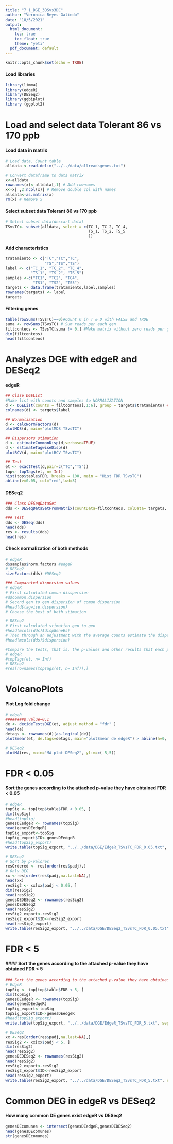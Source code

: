 ```yaml
---
title: "7_1_DGE_3DSvs3DC"
author: "Veronica Reyes-Galindo"
date: "18/5/2021"
output:
  html_document:
    toc: true
    toc_float: true
    theme: "yeti"
  pdf_document: default
---
```


```r
knitr::opts_chunk$set(echo = TRUE)
```

#### Load libraries

```r
library(limma)
library(edgeR)
library(DESeq2)
library(ggbiplot)
library (ggplot2)
```

# Load and select data Tolerant 86 vs 170 ppb

#### Load data in matrix

```r
# Load data. Count table 
alldata <-read.delim("../../data/allreadsgenes.txt")

# Convert dataframe to data matrix
x<-alldata
rownames(x)<-alldata[,1] # Add rownames
x<-x[ ,2:ncol(x)] # Remove double col with names
alldata<-as.matrix(x)
rm(x) # Remove x
```

#### Select subset data Tolerant 86 vs 170 ppb

```r
# Select subset data(descart data)
TSvsTC<- subset(alldata, select = c(TC_1, TC_2, TC_4,
                                    TS_1, TS_2, TS_5
                                    ))
```

#### Add characteristics
```r
tratamiento <- c("TC","TC","TC",
                 "TS","TS","TS")
label <- c("TC_1", "TC_2", "TC_4",
           "TS_1", "TS_2", "TS_5")
samples <-c("TC1", "TC2", "TC4",
            "TS1", "TS2", "TS5")
targets <- data.frame(tratamiento,label,samples)
rownames(targets) <- label
targets
```

#### Filtering genes

```r
table(rowSums(TSvsTC)==0)#Count O in T & D with FALSE and TRUE
suma <- rowSums(TSvsTC) # Sum reads per each gen
filtconteos <- TSvsTC[suma != 0,] #Make matrix without zero reads per gen
dim(filtconteos)
head(filtconteos)
```
# Analyzes DGE with edgeR and DESeq2

#### edgeR

```r
## Clase DGEList
#Make list with counts and samples to NORMALIZATION
d <- DGEList(counts = filtconteos[,1:6], group = targets$tratamiento) ## Normalization
colnames(d) <- targets$label

## Normalization
d <- calcNormFactors(d)
plotMDS(d, main="plotMDS TSvsTC")

## Dispersors stimation
d <- estimateCommonDisp(d,verbose=TRUE)
d <- estimateTagwiseDisp(d)
plotBCV(d, main="plotBCV TSvsTC")

## Test
et <- exactTest(d,pair=c("TC","TS"))
top<- topTags(et, n= Inf)
hist(top$table$FDR, breaks = 100, main = "Hist FDR TSvsTC")
abline(v=0.05, col="red",lwd=3)
```

#### DESeq2

```r
### Class DESeqDataSet
dds <- DESeqDataSetFromMatrix(countData=filtconteos, colData= targets, design=~tratamiento)

### Test
dds <- DESeq(dds)
head(dds)
res <- results(dds)
head(res)
```

#### Check normalization of both methods

```r
# edgeR
d$samples$norm.factors #edgeR
# DESeq2
sizeFactors(dds) #DESeq2

### Compareted dispersion values
# edgeR
# First calculated comun disspersion
#d$common.dispersion
# Second gen to gen dispersion of comun dispersion
#head(d$tagwise.dispersion)
# Choose the best of both stimation 

# DESeq2
# First calculated stimation gen to gen  
#head(mcols(dds)$dispGeneEs)
# Then through an adjustment with the average counts estimate the dispersion
#head(mcols(dds)$dispersion)

#Compare the tests, that is, the p-values and other results that each packet has calculated for each gene
# edgeR
#topTags(et, n= Inf)
# DESeq2
#res[rownames(topTags(et, n= Inf)),]
```
# VolcanoPlots 

#### Plot Log fold change

```r
# edgeR
########p.value=0.1
de <- decideTestsDGE(et, adjust.method = "fdr" )
head(de)
detags <- rownames(d)[as.logical(de)]
plotSmear(et, de.tags=detags, main="plotSmear de edgeR") > abline(h=0, col="red", lwd=3)

# DESeq2
plotMA(res, main="MA-plot DESeq2", ylim=c(-5,5))
```

# FDR < 0.05

#### Sort the genes according to the attached p-value they have obtained FDR < 0.05

```r
# edgeR
topSig <- top[top$table$FDR < 0.05, ]
dim(topSig)
#head(topSig)
genesDEedgeR <- rownames(topSig)
head(genesDEedgeR)
topSig_export<-topSig
topSig_export$ID<-genesDEedgeR
#head(topSig_export)
write.table(topSig_export, "../../data/DGE/EdgeR_TSvsTC_FDR_0.05.txt", sep="\t", row.names=T)

# DESeq2
# Sort by p-valores
resOrdered <- res[order(res$padj),]
# Only DEG
xx <-res[order(res$padj,na.last=NA),] 
head(xx)
resSig2 <- xx[xx$padj < 0.05, ]
dim(resSig2)
head(resSig2)
genesDEDESeq2 <- rownames(resSig2)
genesDEDESeq2
head(resSig2)
resSig2_export<-resSig2
resSig2_export$ID<-resSig2_export
head(resSig2_export)
write.table(resSig2_export, "../../data/DGE/DESeq2_TSvsTC_FDR_0.05.txt", sep="\t", row.names=T)

```

# FDR < 5

#### #### Sort the genes according to the attached p-value they have obtained FDR < 5

```r
### Sort the genes according to the attached p-value they have obtained
# EdgeR
topSig <- top[top$table$FDR < 5, ]
dim(topSig)
genesDEedgeR <- rownames(topSig)
head(genesDEedgeR)
topSig_export<-topSig
topSig_export$ID<-genesDEedgeR
#head(topSig_export)
write.table(topSig_export, "../../data/DGE/EdgeR_TSvsTC_FDR_5.txt", sep="\t", row.names=T)

# DESeq2
xx <-res[order(res$padj,na.last=NA),] 
resSig2 <- xx[xx$padj < 5, ]
dim(resSig2)
head(resSig2)
genesDEDESeq2 <- rownames(resSig2)
head(resSig2)
resSig2_export<-resSig2
resSig2_export$ID<-resSig2_export
head(resSig2_export)
write.table(resSig2_export, "../../data/DGE/DESeq2_TSvsTC_FDR_5.txt", sep="\t", row.names=T)
```

# Common DEG in edgeR vs DESeq2

#### How many common DE genes exist edgeR vs DESeq2

```r
genesDEcomunes <- intersect(genesDEedgeR,genesDEDESeq2) 
head(genesDEcomunes)
str(genesDEcomunes)
```

